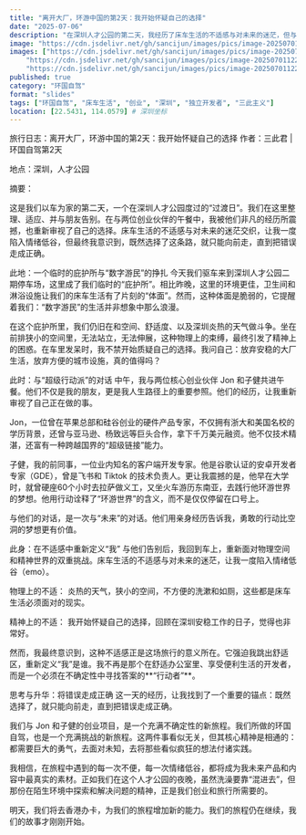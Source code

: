 ```yaml
---
title: "离开大厂，环游中国的第2天：我开始怀疑自己的选择"
date: "2025-07-06"
description: "在深圳人才公园的第二天，我经历了床车生活的不适感与对未来的迷茫，但与两位AI创业伙伴的午餐，让我重新审视自己的选择，并找到了继续前行的勇气。"
image: "https://cdn.jsdelivr.net/gh/sancijun/images/pics/image-20250701122349588.png"
images: ["https://cdn.jsdelivr.net/gh/sancijun/images/pics/image-20250701122349588.png",
    "https://cdn.jsdelivr.net/gh/sancijun/images/pics/image-20250701122223396.png",
    "https://cdn.jsdelivr.net/gh/sancijun/images/pics/image-20250701122305173.png",]
published: true
category: "环国自驾"
format: "slides"
tags: ["环国自驾", "床车生活", "创业", "深圳", "独立开发者", "三此主义"]
location: [22.5431, 114.0579] # 深圳坐标
---
```


旅行日志：离开大厂，环游中国的第2天：我开始怀疑自己的选择
作者：三此君 | 环国自驾第2天

地点：深圳，人才公园

摘要：

这是我们以车为家的第二天，一个在深圳人才公园度过的“过渡日”。我们在这里整理、适应、并与朋友告别。在与两位创业伙伴的午餐中，我被他们非凡的经历所震撼，也重新审视了自己的选择。床车生活的不适感与对未来的迷茫交织，让我一度陷入情绪低谷，但最终我意识到，既然选择了这条路，就只能向前走，直到把错误走成正确。

此地：一个临时的庇护所与“数字游民”的挣扎
今天我们驱车来到深圳人才公园二期停车场，这里成了我们临时的“庇护所”。相比昨晚，这里的环境更佳，卫生间和淋浴设施让我们的床车生活有了片刻的“体面”。然而，这种体面是脆弱的，它提醒着我们：“数字游民”的生活并非想象中那么浪漫。

在这个庇护所里，我们仍旧在和空间、舒适度、以及深圳炎热的天气做斗争。坐在前排狭小的空间里，无法站立，无法伸展，这种物理上的束缚，最终引发了精神上的困惑。在车里发呆时，我不禁开始质疑自己的选择。我问自己：放弃安稳的大厂生活，放弃方便的城市设施，真的值得吗？

此时：与“超级行动派”的对话
中午，我与两位核心创业伙伴 Jon 和子健共进午餐。他们不仅是我的朋友，更是我人生路径上的重要参照。他们的经历，让我重新审视了自己正在做的事。

Jon，一位曾在苹果总部和硅谷创业的硬件产品专家，不仅拥有浙大和美国名校的学历背景，还曾与亚马逊、杨致远等巨头合作，拿下千万美元融资。他不仅技术精湛，还富有一种跨越国界的“超级链接”能力。

子健，我的前同事，一位业内知名的客户端开发专家。他是谷歌认证的安卓开发者专家（GDE），曾是飞书和 Tiktok 的技术负责人。更让我震撼的是，他早在大学时，就曾硬座60个小时去拉萨做义工，又坐火车游历东南亚，去践行他环游世界的梦想。他用行动诠释了“环游世界”的含义，而不是仅仅停留在口号上。

与他们的对话，是一次与“未来”的对话。他们用亲身经历告诉我，勇敢的行动比空洞的梦想更有价值。

此身：在不适感中重新定义“我”
与他们告别后，我回到车上，重新面对物理空间和精神世界的双重挑战。床车生活的不适感与对未来的迷茫，让我一度陷入情绪低谷（emo）。

物理上的不适： 炎热的天气，狭小的空间，不方便的洗漱和如厕，这些都是床车生活必须面对的现实。

精神上的不适： 我开始怀疑自己的选择，回顾在深圳安稳工作的日子，觉得也非常好。

然而，我最终意识到，这种不适感正是这场旅行的意义所在。它强迫我跳出舒适区，重新定义“我”是谁。我不再是那个在舒适办公室里、享受便利生活的开发者，而是一个必须在不确定性中寻找答案的**“行动者”**。

思考与升华：将错误走成正确
这一天的经历，让我找到了一个重要的锚点：既然选择了，就只能向前走，直到把错误走成正确。

我们与 Jon 和子健的创业项目，是一个充满不确定性的新旅程。我们所做的环国自驾，也是一个充满挑战的新旅程。这两件事看似无关，但其核心精神是相通的：都需要巨大的勇气，去面对未知，去将那些看似疯狂的想法付诸实践。

我相信，在旅程中遇到的每一次不便，每一次情绪低谷，都将成为我未来产品和内容中最真实的素材。正如我们在这个人才公园的夜晚，虽然洗澡要靠“混进去”，但那份在陌生环境中探索和解决问题的精神，正是我们创业和旅行所需要的。

明天，我们将去香港办卡，为我们的旅程增加新的能力。我们的旅程仍在继续，我们的故事才刚刚开始。

